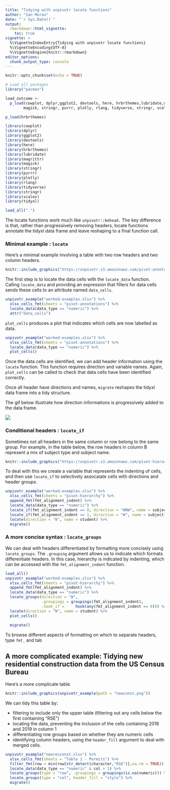 ```yaml
---
title: "Tidying with unpivotr locate functions"
author: "Ian Moran"
date: "`r Sys.Date()`"
output:
  rmarkdown::html_vignette:
    toc: true
vignette: >
  %\VignetteIndexEntry{Tidying with unpivotr locate functions}
  %\VignetteEncoding{UTF-8}
  %\VignetteEngine{knitr::rmarkdown}
editor_options: 
  chunk_output_type: console
---
```


```r
knitr::opts_chunk$set(echo = TRUE)
```

```r
# Load all packages 
library("pacman")

load_outcome <- 
  p_load(cowplot, dplyr,ggplot2, devtools, here, hrbrthemes,lubridate,magrittr,
        magick, stringr, purrr, plotly, rlang, tidyverse, stringr, scales, tidyxl)

p_load(hrbrthemes)

library(cowplot)
library(dplyr)
library(ggplot2)
library(devtools)
library(here)
library(hrbrthemes)
library(lubridate)
library(magrittr)
library(magick)
library(stringr)
library(purrr)
library(plotly)
library(rlang)
library(tidyverse)
library(stringr)
library(scales)
library(tidyxl)

load_all(".")
```

The locate functions work much like `unpivotr::behead.` The key difference is that, rather than progressively removing headers, locate functions annotate the tidyxl data frame and leave reshaping to a final function call. 

### Minimal example : `locate` 

Here's a minimal example involving a table with two row headers and two column headers. 

```r
knitr::include_graphics("https://unpivotr.s3.amazonaws.com/pivot-annotations.png")
```

The first step is to locate the data cells with the `locate_data` function. Calling `locate_data` and providing an expression that filters for data cells sends these cells to an attribute named `data_cells`.  


```r
unpivotr_example("worked-examples.xlsx") %>% 
  xlsx_cells_fmt(sheets = "pivot-annotations") %>%
  locate_data(data_type == "numeric") %>% 
  attr("data_cells")
```

`plot_cells` produces a plot that indicates which cells are now labelled as data. 

```r
unpivotr_example("worked-examples.xlsx") %>% 
  xlsx_cells_fmt(sheets = "pivot-annotations") %>%
  locate_data(data_type == "numeric") %>% 
  plot_cells()
```

Once the data cells are identified, we can add header information using the `locate` function. This function requires direction and variable names. Again, `plot_cells` can be called to check that data cells have been identified correctly. 

Once all header have directions and names, `migrate` reshapes the tidyxl data frame into a tidy structure.

The gif below illustrate how direction informations is progressively added to the data frame. 

![](https://unpivotr.s3.amazonaws.com/up_g01.gif)

### Conditional headers : `locate_if` 

Sometimes not all headers in the same column or row belong to the same group. For example, in the table below, the  row headers in column B represent a mix of subject type and subject name. 

```r
knitr::include_graphics("https://unpivotr.s3.amazonaws.com/pivot-hierarchy.png")
```

To deal with this we create a variable that represents the indenting of cells, and then use  `locate_if` to selectively assocaiate cells with directions and header groups.  

```r
unpivotr_example("worked-examples.xlsx") %>% 
  xlsx_cells_fmt(sheets = "pivot-hierarchy") %>%
  append_fmt(fmt_alignment_indent) %>%
  locate_data(data_type == "numeric") %>%
  locate_if(fmt_alignment_indent == 0, direction = "WNW", name = subject_type) %>% 
  locate_if(fmt_alignment_indent == 1, direction = "W", name = subject) %>% 
  locate(direction = "N", name = student) %>% 
  migrate()

```

### A more concise syntax : `locate_groups` 

We can deal with headers differentiated by formatting more concisely using `locate_groups`. The `.grouping` argument allows us to indicate which formats differentiate headers. In this case, hierarchy is indicated by indenting, which can be accessed with the `fmt_alignment_indent` function. 

```r

load_all()
unpivotr_example("worked-examples.xlsx") %>%
  xlsx_cells_fmt(sheets = "pivot-hierarchy") %>%
  append_fmt(fmt_alignment_indent) %>% 
  locate_data(data_type == "numeric") %>%
  locate_groups(direction = "W",
                .groupings = groupings(fmt_alignment_indent),
                .hook_if =     hook(any(fmt_alignment_indent == 0))) %>%
  locate(direction = "N", name = student) %>% 
  plot_cells()
  
  migrate()


```

To browse different aspects of formatting on which to separate headers, type `fmt_` and tab 

## A more complicated example: Tidying new residential construction data from the US Census Bureau

Here's a more complicate table.  
```r
knitr::include_graphics(unpivotr_example(path = "newconst.png"))
```

We can tidy this table by:

* filtering to include only the upper table (filtering out any cells below the first containing "RSE")
* locating the data, preventing the inclusion of the cells containing 2018 and 2019 in column 1
* differentiating row groups based on whether they are numeric cells
* identifying column headers, using the `header_fill` argument to deal with merged cells.

```r
unpivotr_example("newresconst.xlsx") %>% 
  xlsx_cells_fmt(sheets = "Table 1 - Permits") %>%
  filter_fmt(row < min(row[str_detect(character,"RSE")],na.rm = TRUE)) %>% 
  locate_data(data_type == "numeric" & col > 1) %>%
  locate_groups(type = "row", .groupings = groupings(is.na(numeric))) %>% 
  locate_groups(type = "col", header_fill = "style") %>% 
  migrate()
```
